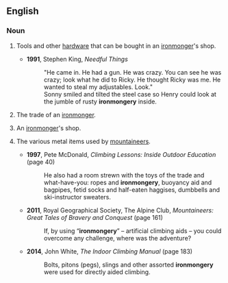 ==English==

===Noun===
{{en-noun|~}}

# {{lb|en|dated|British|uncountable}} Tools and other [[hardware]] that can be bought in an [[ironmonger]]'s shop.
#* '''1991''', Stephen King, ''Needful Things''
#*: "He came in. He had a gun. He was crazy. You can see he was crazy; look what he did to Ricky. He thought Ricky was me. He wanted to steal my adjustables. Look."<br>Sonny smiled and tilted the steel case so Henry could look at the jumble of rusty '''ironmongery''' inside.
# {{lb|en|British|uncountable}} The trade of an [[ironmonger]].
# {{lb|en|British|countable}} An [[ironmonger]]'s shop.
# {{lb|en|slang|uncountable}} The various metal items used by [[mountaineer]]s.
#* '''1997''', Pete McDonald, ''Climbing Lessons: Inside Outdoor Education'' (page 40)
#*: He also had a room strewn with the toys of the trade and what-have-you: ropes and '''ironmongery''', buoyancy aid and bagpipes, fetid socks and half-eaten haggises, dumbbells and ski-instructor sweaters.
#* '''2011''', Royal Geographical Society, The Alpine Club, ''Mountaineers: Great Tales of Bravery and Conquest'' (page 161)
#*: If, by using “'''ironmongery'''” – artificial climbing aids – you could overcome any challenge, where was the adventure?
#* '''2014''', John White, ''The Indoor Climbing Manual'' (page 183)
#*: Bolts, pitons (pegs), slings and other assorted '''ironmongery''' were used for directly aided climbing.